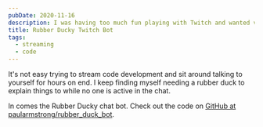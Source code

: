 ```yaml
---
pubDate: 2020-11-16
description: I was having too much fun playing with Twitch and wanted viewers to be able to help me with “rubber duck debugging”.
title: Rubber Ducky Twitch Bot
tags:
  - streaming
  - code
---
```



It's not easy trying to stream code development and sit around talking to yourself for hours on end. I keep finding myself needing a rubber duck to explain things to while no one is active in the chat.

In comes the Rubber Ducky chat bot. Check out the code on [GitHub at paularmstrong/rubber_duck_bot](https://github.com/paularmstrong/rubber_duck_bot).

<YouTube code="at3bGmRHu-c" title="Rubber ducky bot for Twitch" />
